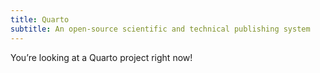 ```yaml
---
title: Quarto
subtitle: An open-source scientific and technical publishing system
---
```



You're looking at a Quarto project right now!
